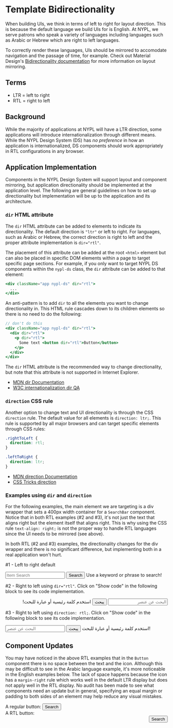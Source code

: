 
<Meta title="Template Bidirectionality" />

# Template Bidirectionality

When building UIs, we think in terms of left to right for layout direction. This
is because the default language we build UIs for is English. At NYPL, we serve
patrons who speak a variety of languages including languages such as Arabic or
Hebrew which are right to left languages.

To correctly render these languages, UIs should be mirrored to accomodate navigation
and the passage of time, for example. Check out Material Design's
[Bidirectionality documentation](https://material.io/design/usability/bidirectionality.html)
for more information on layout mirroring.

## Terms

- LTR = left to right
- RTL = right to left

## Background

While the majority of applications at NYPL will have a LTR direction, some applications
will introduce internationalization through different means. While the NYPL Design
System (DS) has _no preference_ in how an application is internationalized, DS
components should work appropriately in RTL configurations in any browser.

## Application Implementation

Components in the NYPL Design System will support layout and component mirroring,
but application directionality should be implemented at the application level. The
following are general guidelines on how to set up directionality but implementation
will be up to the application and its architecture.

### `dir` HTML attribute

The `dir` HTML attribute can be added to elements to indicate its directionality.
The default direction is `"ltr"` or left to right. For languages, such as Arabic
or Hebrew, the correct direction is right to left and the proper attribute
implementation is `dir="rtl"`.

The placement of this attribute can be added at the root `<html>` element but can
also be placed in specific DOM elements within a page to target specific page sections.
For example, if you only want to target NYPL DS components within the `nypl-ds` class,
the `dir` attribute can be added to that element:

```jsx
<div className="app nypl-ds" dir="rtl">
  ...
</div>
```

An anti-pattern is to add `dir` to all the elements you want to change directionality
in. This HTML rule cascades down to its children elements so there is no need to
do the following:

```jsx
// don't do this
<div className="app nypl-ds" dir="rtl">
  <div dir="rtl">
    <p dir="rtl">
      Some text <button dir="rtl">Button</button>
    </p>
  </div>
</div>
```

The `dir` HTML attribute is the recommended way to change directionality, but note
that this attribute is not supported in Internet Explorer.

- [MDN dir Documentation](https://developer.mozilla.org/en-US/docs/Web/HTML/Global_attributes/dir)
- [W3C internationalization dir QA](https://www.w3.org/International/questions/qa-html-dir)

### `direction` CSS rule

Another option to change text and UI directionality is through the CSS `direction`
rule. The default value for all elements is `direction: ltr;`. This rule is
supported by all major browsers and can target specific elements through CSS rules:

```css
.rightToLeft {
  direction: rtl;
}

.leftToRight {
  direction: ltr;
}
```

- [MDN direction Documentation](https://developer.mozilla.org/en-US/docs/Web/CSS/direction)
- [CSS Tricks direction](https://css-tricks.com/almanac/properties/d/direction/)

### Examples using `dir` and `direction`

For the following examples, the main element we are targeting is a div wrapper
that sets a 400px width container for a `SearchBar` component. Notice that in both
RTL examples (#2 and #3), it's not just the text that aligns right but the element
itself that aligns right. This is why using the CSS rule `text-align: right;` is
not the proper way to handle RTL languages since the UI needs to be mirrored (see above).

In both RTL (#2 and #3) examples, the directionality changes for the div wrapper
and there is no significant difference, but implementing both in a real application
won't hurt.

#1 - Left to right default

<Canvas>
  <div style={{ width: "400px" }}>
    <SearchBar>
      <Input
        ariaLabelledBy="button-ex1"
        id="input-ex1"
        placeholder="Item Search"
        required={true}
        type={InputTypes.text}
        attributes={{
          ["aria-describedby"]: "error-helperText-ex1",
        }}
      />
      <Button buttonType={ButtonTypes.Primary} id="button-ex1" type="submit">
        <Icon
          name={IconNames.search}
          decorative={true}
          modifiers={["small", "icon-left"]}
        />
        Search
      </Button>
    </SearchBar>
    <HelperErrorText id="error-helperText-ex1">
      Use a keyword or phrase to search!
    </HelperErrorText>
  </div>
</Canvas>

#2 - Right to left using `dir="rtl"`. Click on "Show code" in the following
block to see its code implementation.

<Canvas>
  <div dir="rtl">
    <div style={{ width: "400px" }}>
      <SearchBar>
        <Input
          ariaLabelledBy="button-ex2"
          id="input-ex2"
          placeholder="البحث عن عنصر"
          required={true}
          type={InputTypes.text}
          attributes={{
            ["aria-describedby"]: "error-helperText-ex2",
          }}
        />
        <Button buttonType={ButtonTypes.Primary} id="button-ex2" type="submit">
          <Icon
            name={IconNames.search}
            decorative={true}
            modifiers={["small", "icon-left"]}
          />
          يبحث
        </Button>
      </SearchBar>
      <HelperErrorText id="error-helperText-ex2">
        استخدم كلمة رئيسية أو عبارة للبحث!
      </HelperErrorText>
    </div>
  </div>
</Canvas>

#3 - Right to left using `direction: rtl;`. Click on "Show code" in the following
block to see its code implementation.

<Canvas>
  <div style={{ direction: "rtl" }}>
    <div style={{ width: "400px" }}>
      <SearchBar>
        <Input
          ariaLabelledBy="button-ex3"
          id="input-ex3"
          placeholder="البحث عن عنصر"
          required={true}
          type={InputTypes.text}
          attributes={{
            ["aria-describedby"]: "error-helperText-ex3",
          }}
        />
        <Button buttonType={ButtonTypes.Primary} id="button-ex3" type="submit">
          <Icon
            name={IconNames.search}
            decorative={true}
            modifiers={["small", "icon-left"]}
          />
          يبحث
        </Button>
      </SearchBar>
      <HelperErrorText id="error-helperText-ex3">
        استخدم كلمة رئيسية أو عبارة للبحث!
      </HelperErrorText>
    </div>
  </div>
</Canvas>

## Component Updates

You may have noticed in the above RTL examples that in the `Button` component
there is no space between the text and the icon. Although this may be difficult
to see in the Arabic language example, it's more noticeable in the English examples
below. The lack of space happens because the icon has a `margin-right` rule
which works well in the default LTR display but does not apply well in the RTL
display. No audit has been made to see what components need an update but in
general, specifying an equal margin or padding to both sides of an element may
help reduce any visual mistakes.

<Canvas>
  <div style={{ display: "flex", "flex-direction": "column" }}>
    <div style={{ width: "300px" }}>
      A regular button:
      <Button buttonType={ButtonTypes.Primary} id="button-ex4" type="submit">
        <Icon
          name={IconNames.search}
          decorative={true}
          modifiers={["small", "icon-left"]}
        />
        Search
      </Button>
    </div>
    <div style={{ width: "300px" }}>
      A RTL button:
      <div dir="rtl">
        <Button buttonType={ButtonTypes.Primary} id="button-ex5" type="submit">
          <Icon
            name={IconNames.search}
            decorative={true}
            modifiers={["small", "icon-left"]}
          />
          Search
        </Button>
      </div>
    </div>
  </div>
</Canvas>
